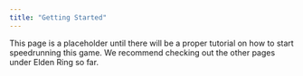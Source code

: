 ```yaml
---
title: "Getting Started"
---
```


This page is a placeholder until there will be a proper tutorial on how to start speedrunning this game. We recommend checking out the other pages under Elden Ring so far.